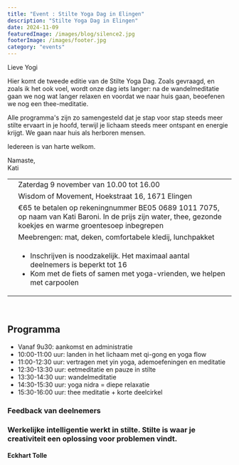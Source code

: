 ```yaml
---
title: "Event : Stilte Yoga Dag in Elingen"
description: "Stilte Yoga Dag in Elingen"
date: 2024-11-09
featuredImage: /images/blog/silence2.jpg
footerImage: /images/footer.jpg
category: "events"
---
```


Lieve Yogi

Hier komt de tweede editie van de Stilte Yoga Dag. Zoals gevraagd, en zoals ik het ook voel, wordt onze dag iets langer:
na de wandelmeditatie gaan we nog wat langer relaxen en voordat we naar huis gaan, beoefenen we nog een thee-meditatie.

Alle programma's zijn zo samengesteld dat je stap voor stap steeds meer stilte ervaart in je hoofd, terwijl je lichaam steeds meer ontspant en energie krijgt. We gaan naar huis als herboren mensen.

Iedereen is van harte welkom.

Namaste,  
Kati

|  | |
| :---: | --- |
|<CalendarIcon/>| Zaterdag 9 november van 10.00 tot 16.00 |
| <LocationIcon/> | Wisdom of Movement, Hoekstraat 16, 1671 Elingen | 
| <MoneyIcon/> |€65 te betalen op rekeningnummer BE05 0689 1011 7075, op naam van Kati Baroni. In de prijs zijn water, thee, gezonde koekjes en warme groentesoep inbegrepen | 
 |<ToolIcon/>|Meebrengen: mat, deken, comfortabele kledij, lunchpakket|
| <BellIcon/> | <ul><li>Inschrijven is noodzakelijk. Het maximaal aantal deelnemers is beperkt tot 16</li><li>Kom met de fiets of samen met yoga-vrienden, we helpen met carpoolen</li></ul> | 

<br/>

## Programma
- Vanaf 9u30: aankomst en administratie 
- 10:00-11:00 uur: landen in het lichaam met qi-gong en yoga flow
- 11:00-12:30 uur: vertragen met yin yoga, ademoefeningen en meditatie
- 12:30-13:30 uur: eetmeditatie en pauze in stilte 
- 13:30-14:30 uur: wandelmeditatie
- 14:30-15:30 uur: yoga nidra = diepe relaxatie
- 15:30-16:00 uur: thee meditatie + korte deelcirkel

<Section className="pb-3 section--no-auto-margin">  
 <Content className="w-100">
     <h3>Feedback van deelnemers</h3>       
     <Carousel ContentWithBackgroundImageName="" folderNameWithMdxFiles="silence-day-testimonial"/>   
  </Content>
</Section>  

<div className="quote quote--compact text--dark">
  <div className="quote__content">
    <h3>Werkelijke intelligentie werkt in stilte. Stilte is waar je creativiteit een oplossing voor problemen vindt.</h3>
    <h4>Eckhart Tolle</h4>
  </div>
</div>     
